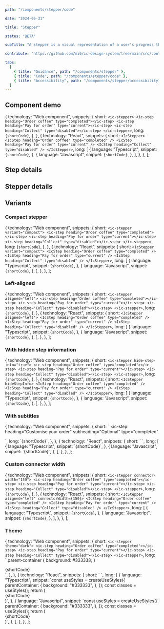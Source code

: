 ```yaml
---
path: "/components/stepper/code"

date: "2024-05-31"

title: "Stepper"

status: "BETA"

subTitle: "A stepper is a visual representation of a user's progress through a predefined set of steps in a linear process."

contribute: "https://github.com/mi6/ic-design-system/tree/main/src/content/structured/components/stepper"

tabs:
  [
    { title: "Guidance", path: "/components/stepper" },
    { title: "Code", path: "/components/stepper/code" },
    { title: "Accessibility", path: "/components/stepper/accessibility" },
  ]
---
```



## Component demo

  {
    technology: "Web component",
    snippets: {
      short: `<ic-stepper>
  <ic-step heading="Order coffee" type="completed"></ic-step>
  <ic-step heading="Pay for order" type="current"></ic-step>
  <ic-step heading="Collect" type="disabled"></ic-step>
</ic-stepper>`,
      long: `{shortCode}`,
    },
  },
  {
    technology: "React",
    snippets: {
      short: `<IcStepper>
  <IcStep heading="Order coffee" type="completed" />
  <IcStep heading="Pay for order" type="current" />
  <IcStep heading="Collect" type="disabled" />
</IcStepper>`,
      long: [
        {
          language: "Typescript",
          snippet: `{shortCode}`,
        },
        {
          language: "Javascript",
          snippet: `{shortCode}`,
        },
      ],
    },
  },
];

<ComponentPreview snippets={snippets}>
  <IcStepper>
    <IcStep heading="Order coffee" type="completed" />
    <IcStep heading="Pay for order" type="current" />
    <IcStep heading="Collect" type="disabled" />
  </IcStepper>
</ComponentPreview>

## Step details

<ComponentDetails component="ic-step" />

## Stepper details

<ComponentDetails component="ic-stepper" />

## Variants

### Compact stepper

  {
    technology: "Web component",
    snippets: {
      short: `<ic-stepper variant="compact">
  <ic-step heading="Order coffee" type="completed"></ic-step>
  <ic-step heading="Pay for order" type="current"></ic-step>
  <ic-step heading="Collect" type="disabled"></ic-step>
</ic-stepper>`,
      long: `{shortCode}`,
    },
  },
  {
    technology: "React",
    snippets: {
      short: `<IcStepper variant="compact">
  <IcStep heading="Order coffee" type="completed" />
  <IcStep heading="Pay for order" type="current" />
  <IcStep heading="Collect" type="disabled" />
</IcStepper>`,
      long: [
        {
          language: "Typescript",
          snippet: `{shortCode}`,
        },
        {
          language: "Javascript",
          snippet: `{shortCode}`,
        },
      ],
    },
  },
];

<ComponentPreview snippets={compactStepper}>
  <IcStepper variant="compact">
    <IcStep heading="Order coffee" type="completed" />
    <IcStep heading="Pay for order" type="current" />
    <IcStep heading="Collect" type="disabled" />
  </IcStepper>
</ComponentPreview>

### Left-aligned

  {
    technology: "Web component",
    snippets: {
      short: `<ic-stepper aligned="left">
  <ic-step heading="Order coffee" type="completed"></ic-step>
  <ic-step heading="Pay for order" type="current"></ic-step>
  <ic-step heading="Collect" type="disabled"></ic-step>
</ic-stepper>`,
      long: `{shortCode}`,
    },
  },
  {
    technology: "React",
    snippets: {
      short: `<IcStepper aligned="left">
  <IcStep heading="Order coffee" type="completed" />
  <IcStep heading="Pay for order" type="current" />
  <IcStep heading="Collect" type="disabled" />
</IcStepper>`,
      long: [
        {
          language: "Typescript",
          snippet: `{shortCode}`,
        },
        {
          language: "Javascript",
          snippet: `{shortCode}`,
        },
      ],
    },
  },
];

<ComponentPreview snippets={leftAligned}>
  <IcStepper aligned="left">
    <IcStep heading="Order coffee" type="completed" />
    <IcStep heading="Pay for order" type="current" />
    <IcStep heading="Collect" type="disabled" />
  </IcStepper>
</ComponentPreview>

### With hidden step information

  {
    technology: "Web component",
    snippets: {
      short: `<ic-stepper hide-step-info="true">
  <ic-step heading="Order coffee" type="completed"></ic-step>
  <ic-step heading="Pay for order" type="current"></ic-step>
  <ic-step heading="Collect" type="disabled"></ic-step>
</ic-stepper>`,
      long: `{shortCode}`,
    },
  },
  {
    technology: "React",
    snippets: {
      short: `<IcStepper hideStepInfo>
  <IcStep heading="Order coffee" type="completed" />
  <IcStep heading="Pay for order" type="current" />
  <IcStep heading="Collect" type="disabled" />
</IcStepper>`,
      long: [
        {
          language: "Typescript",
          snippet: `{shortCode}`,
        },
        {
          language: "Javascript",
          snippet: `{shortCode}`,
        },
      ],
    },
  },
];

<ComponentPreview snippets={hiddenStepInfo}>
  <IcStepper hideStepInfo>
    <IcStep heading="Order coffee" type="completed" />
    <IcStep heading="Pay for order" type="current" />
    <IcStep heading="Collect" type="disabled" />
  </IcStepper>
</ComponentPreview>

### With subtitles

  {
    technology: "Web component",
    snippets: {
      short: `<ic-stepper>
  <ic-step heading="Order coffee" type="completed"></ic-step>
  <ic-step 
    heading="Customise your order" 
    subheading="Optional" 
    type="completed" 
  >
  </ic-step>
  <ic-step 
    heading="Pay for order" 
    subheading="We accept all major debit/credit cards" 
    type="current" 
  >
  </ic-step>
  <ic-step heading="Collect" type="disabled"></ic-step>
</ic-stepper>`,
      long: `{shortCode}`,
    },
  },
  {
    technology: "React",
    snippets: {
      short: `<IcStepper>
  <IcStep heading="Order coffee" type="completed" />
  <IcStep 
    heading="Customise your order" 
    subheading="Optional" 
    type="completed" 
  />
  <IcStep 
    heading="Pay for order" 
    subheading="We accept all major debit/credit cards" 
    type="current" 
  />
  <IcStep heading="Collect" type="disabled"/>
</IcStepper>`,
      long: [
        {
          language: "Typescript",
          snippet: `{shortCode}`,
        },
        {
          language: "Javascript",
          snippet: `{shortCode}`,
        },
      ],
    },
  },
];

<ComponentPreview snippets={withSubtitles}>
  <IcStepper>
    <IcStep heading="Order coffee" type="completed" />
    <IcStep
      heading="Customise your order"
      subheading="Optional"
      type="completed"
    />
    <IcStep
      heading="Pay for order"
      subheading="We accept all major debit/credit cards"
      type="current"
    />
    <IcStep heading="Collect" type="disabled" />
  </IcStepper>
</ComponentPreview>

### Custom connector width

  {
    technology: "Web component",
    snippets: {
      short: `<ic-stepper connector-width="150">
  <ic-step heading="Order coffee" type="completed"></ic-step>
  <ic-step heading="Pay for order" type="current"></ic-step>
  <ic-step heading="Collect" type="disabled"></ic-step>
</ic-stepper>`,
      long: `{shortCode}`,
    },
  },
  {
    technology: "React",
    snippets: {
      short: `<IcStepper aligned="left" connectorWidth={150}>
  <IcStep heading="Order coffee" type="completed" />
  <IcStep heading="Pay for order" type="current" />
  <IcStep heading="Collect" type="disabled" />
</IcStepper>`,
      long: [
        {
          language: "Typescript",
          snippet: `{shortCode}`,
        },
        {
          language: "Javascript",
          snippet: `{shortCode}`,
        },
      ],
    },
  },
];

<ComponentPreview snippets={customConnectorWidth}>
  <IcStepper aligned="left" connectorWidth={150}>
    <IcStep heading="Order coffee" type="completed" />
    <IcStep heading="Pay for order" type="current" />
    <IcStep heading="Collect" type="disabled" />
  </IcStepper>
</ComponentPreview>

### Theme

  {
    technology: "Web component",
    snippets: {
      short: `<ic-stepper theme="dark">
  <ic-step heading="Order coffee" type="completed"></ic-step>
  <ic-step heading="Pay for order" type="current"></ic-step>
  <ic-step heading="Collect" type="disabled"></ic-step>
</ic-stepper>`,
      long: `.parent-container {
    background: #333333;
  }
</style>
<body>
  <div class="parent-container">
    {shortCode}
  </div>`,
    },
  },
  {
    technology: "React",
    snippets: {
      short: `<IcStepper theme="dark">
  <IcStep heading="Order coffee" type="completed" />
  <IcStep heading="Pay for order" type="current" />
  <IcStep heading="Collect" type="disabled" />
</IcStepper>`,
      long: [
        {
          language: "Typescript",
          snippet: `const useStyles = createUseStyles({
  parentContainer: {
    background: "#333333",
  },
});
const classes = useStyles();
return (
  <div className={classes.parentContainer}>
    {shortCode}
  </div>
)`,
        },
        {
          language: "Javascript",
          snippet: `const useStyles = createUseStyles({
  parentContainer: {
    background: "#333333",
  },
});
const classes = useStyles();
return (
  <div className={classes.parentContainer}>
    {shortCode}
  </div>
)`,
        },
      ],
    },
  },
];

<ComponentPreview snippets={snippetsThemeDark}>
  <IcStepper theme="dark">
    <IcStep heading="Order coffee" type="completed" />
    <IcStep heading="Pay for order" type="current" />
    <IcStep heading="Collect" type="disabled" />
  </IcStepper>
</ComponentPreview>
